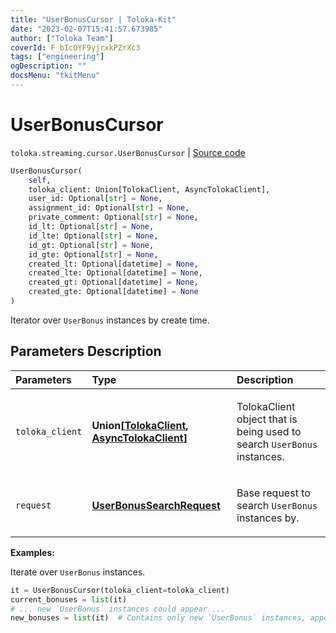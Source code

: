 ```yaml
---
title: "UserBonusCursor | Toloka-Kit"
date: "2023-02-07T15:41:57.673985"
author: ["Toloka Team"]
coverId: F_bIcOYF9yjrxkPZrXc3
tags: ["engineering"]
ogDescription: ""
docsMenu: "tkitMenu"
---
```


# UserBonusCursor
`toloka.streaming.cursor.UserBonusCursor` | [Source code](https://github.com/Toloka/toloka-kit/blob/v1.1.3/src/streaming/cursor.py#L297)

```python
UserBonusCursor(
    self,
    toloka_client: Union[TolokaClient, AsyncTolokaClient],
    user_id: Optional[str] = None,
    assignment_id: Optional[str] = None,
    private_comment: Optional[str] = None,
    id_lt: Optional[str] = None,
    id_lte: Optional[str] = None,
    id_gt: Optional[str] = None,
    id_gte: Optional[str] = None,
    created_lt: Optional[datetime] = None,
    created_lte: Optional[datetime] = None,
    created_gt: Optional[datetime] = None,
    created_gte: Optional[datetime] = None
)
```

Iterator over `UserBonus` instances by create time.

## Parameters Description

| Parameters | Type | Description |
| :----------| :----| :-----------|
`toloka_client`|**Union\[[TolokaClient](/docs-new/toloka-kit/reference/toloka.client.TolokaClient), [AsyncTolokaClient](/docs-new/toloka-kit/reference/toloka.async_client.client.AsyncTolokaClient)\]**|<p>TolokaClient object that is being used to search `UserBonus` instances.</p>
`request`|**[UserBonusSearchRequest](/docs-new/toloka-kit/reference/toloka.client.search_requests.UserBonusSearchRequest)**|<p>Base request to search `UserBonus` instances by.</p>

**Examples:**

Iterate over `UserBonus` instances.

```python
it = UserBonusCursor(toloka_client=toloka_client)
current_bonuses = list(it)
# ... new `UserBonus` instances could appear ...
new_bonuses = list(it)  # Contains only new `UserBonus` instances, appeared since the previous call.
```
